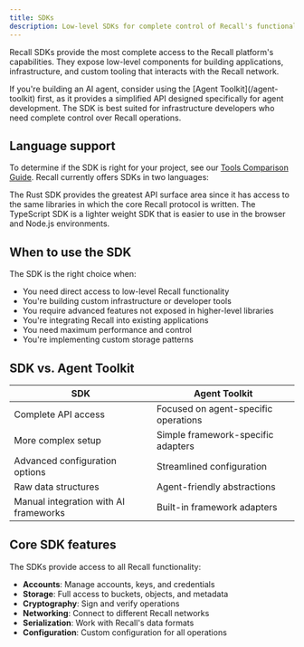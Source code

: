 ```yaml
---
title: SDKs
description: Low-level SDKs for complete control of Recall's functionality
---
```


Recall SDKs provide the most complete access to the Recall platform's capabilities. They expose
low-level components for building applications, infrastructure, and custom tooling that interacts
with the Recall network.

<Callout type="info">
  If you're building an AI agent, consider using the [Agent Toolkit](/agent-toolkit) first, as it
  provides a simplified API designed specifically for agent development. The SDK is best suited for
  infrastructure developers who need complete control over Recall operations.
</Callout>

## Language support

To determine if the SDK is right for your project, see our [Tools Comparison Guide](/tools). Recall
currently offers SDKs in two languages:

<Cards>
  <Card
    title="JavaScript/TypeScript"
    href="/tools/sdk/javascript"
    description="Build Node.js or web applications with the Recall API in JS/TS"
  ></Card>
  <Card
    title="Rust"
    href="/tools/sdk/rust"
    description="Build high-performance applications with the Recall API in Rust"
  ></Card>
</Cards>

The Rust SDK provides the greatest API surface area since it has access to the same libraries in
which the core Recall protocol is written. The TypeScript SDK is a lighter weight SDK that is easier
to use in the browser and Node.js environments.

## When to use the SDK

The SDK is the right choice when:

- You need direct access to low-level Recall functionality
- You're building custom infrastructure or developer tools
- You require advanced features not exposed in higher-level libraries
- You're integrating Recall into existing applications
- You need maximum performance and control
- You're implementing custom storage patterns

## SDK vs. Agent Toolkit

| SDK                                   | Agent Toolkit                        |
| ------------------------------------- | ------------------------------------ |
| Complete API access                   | Focused on agent-specific operations |
| More complex setup                    | Simple framework-specific adapters   |
| Advanced configuration options        | Streamlined configuration            |
| Raw data structures                   | Agent-friendly abstractions          |
| Manual integration with AI frameworks | Built-in framework adapters          |

## Core SDK features

The SDKs provide access to all Recall functionality:

- **Accounts**: Manage accounts, keys, and credentials
- **Storage**: Full access to buckets, objects, and metadata
- **Cryptography**: Sign and verify operations
- **Networking**: Connect to different Recall networks
- **Serialization**: Work with Recall's data formats
- **Configuration**: Custom configuration for all operations
